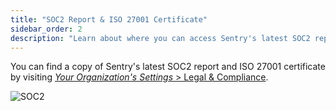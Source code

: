 ```yaml
---
title: "SOC2 Report & ISO 27001 Certificate"
sidebar_order: 2
description: "Learn about where you can access Sentry's latest SOC2 report and ISO 27001 certificate."
---
```


You can find a copy of Sentry's latest SOC2 report and ISO 27001 certificate by visiting [_Your Organization's Settings_ > Legal & Compliance](https://sentry.io/settings/legal/). 

![SOC2](./img/soc2.png)
